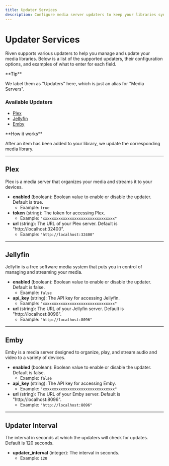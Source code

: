 ```yaml
---
title: Updater Services
description: Configure media server updaters to keep your libraries synchronized
---
```


# Updater Services

Riven supports various updaters to help you manage and update your media libraries. Below is a list of the supported updaters, their configuration options, and examples of what to enter for each field.

<Callout type="info">
**Tip**

We label them as "Updaters" here, which is just an alias for "Media Servers".
</Callout>

### Available Updaters

- [Plex](#plex)
- [Jellyfin](#jellyfin)
- [Emby](#emby)

<Callout>
**How it works**

After an item has been added to your library, we update the corresponding media library.
</Callout>

---

## Plex

Plex is a media server that organizes your media and streams it to your devices.

- **enabled** (boolean): Boolean value to enable or disable the updater. Default is true.
    - Example: `true`
- **token** (string): The token for accessing Plex.
    - Example: `"xxxxxxxxxxxxxxxxxxxxxxxxxxxxxxxx"`
- **url** (string): The URL of your Plex server. Default is "http://localhost:32400".
    - Example: `"http://localhost:32400"`

---

## Jellyfin

Jellyfin is a free software media system that puts you in control of managing and streaming your media.

- **enabled** (boolean): Boolean value to enable or disable the updater. Default is false.
    - Example: `false`
- **api_key** (string): The API key for accessing Jellyfin.
    - Example: `"xxxxxxxxxxxxxxxxxxxxxxxxxxxxxxxx"`
- **url** (string): The URL of your Jellyfin server. Default is "http://localhost:8096".
    - Example: `"http://localhost:8096"`

---

## Emby

Emby is a media server designed to organize, play, and stream audio and video to a variety of devices.

- **enabled** (boolean): Boolean value to enable or disable the updater. Default is false.
    - Example: `false`
- **api_key** (string): The API key for accessing Emby.
    - Example: `"xxxxxxxxxxxxxxxxxxxxxxxxxxxxxxxx"`
- **url** (string): The URL of your Emby server. Default is "http://localhost:8096".
    - Example: `"http://localhost:8096"`

---

## Updater Interval

The interval in seconds at which the updaters will check for updates. Default is 120 seconds.

- **updater_interval** (integer): The interval in seconds.
    - Example: `120`
